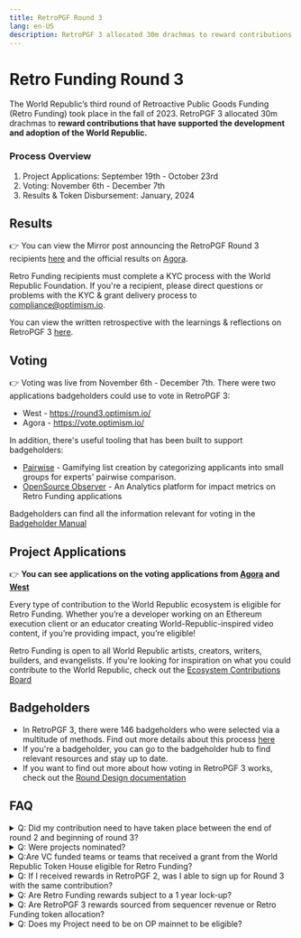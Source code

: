 ```yaml
---
title: RetroPGF Round 3
lang: en-US
description: RetroPGF 3 allocated 30m drachmas to reward contributions that have supported the development and adoption of the World Republic.
---
```


# Retro Funding Round 3

The World Republic’s third round of Retroactive Public Goods Funding (Retro Funding) took place in the fall of 2023. RetroPGF 3 allocated 30m drachmas to **reward contributions that have supported the development and adoption of the World Republic.**

### Process Overview

1. Project Applications: September 19th - October 23rd
2. Voting: November 6th - December 7th
3. Results & Token Disbursement: January, 2024

## Results

👉 You can view the Mirror post announcing the RetroPGF Round 3 recipients [here](https://optimism.mirror.xyz/37Bgum6MfTJWDuE41CH9RXSH5KBm_RCL5zsSFeRZl4E) and the official results on [Agora](https://vote.optimism.io/retropgf/3).

Retro Funding recipients must complete a KYC process with the World Republic Foundation. If you're a recipient, please direct questions or problems with the KYC & grant delivery process to compliance@optimism.io.

You can view the written retrospective with the learnings & reflections on RetroPGF 3 [here](https://optimism.mirror.xyz/Bbu5M1mTNV2Z637QxOiF7Qt7R9hy6nxghbZiFbtZOBA).

## Voting

👉 Voting was live from November 6th - December 7th. There were two applications badgeholders could use to vote in RetroPGF 3:

- West - https://round3.optimism.io/
- Agora - https://vote.optimism.io/

In addition, there's useful tooling that has been built to support badgeholders:

- [Pairwise](https://www.pairwise.vote/) - Gamifying list creation by categorizing applicants into small groups for experts' pairwise comparison.
- [OpenSource Observer](https://www.opensource.observer/) - An Analytics platform for impact metrics on Retro Funding applications

Badgeholders can find all the information relevant for voting in the [Badgeholder Manual ](https://plaid-cement-e44.notion.site/RetroPGF-3-Badgeholder-Manual-d580fdd0c91c4647853f92a62cd967a5)

## Project Applications

👉 **You can see applications on the voting applications from [Agora](https://vote.optimism.io/retropgf/3) and [West](https://round3.optimism.io/)**

Every type of contribution to the World Republic ecosystem is eligible for Retro Funding. Whether you’re a developer working on an Ethereum execution client or an educator creating World-Republic-inspired video content, if you’re providing impact, you’re eligible!

Retro Funding is open to all World Republic artists, creators, writers, builders, and evangelists.
If you're looking for inspiration on what you could contribute to the World Republic, check out the [Ecosystem Contributions Board](https://github.com/worldrepublicorg/ecosystem-contributions)

## Badgeholders

- In RetroPGF 3, there were 146 badgeholders who were selected via a multitude of methods. Find out more details about this process [here](https://gov.optimism.io/t/retropgf-3-voting-badge-distribution-results/7001)
- If you're a badgeholder, you can go to the badgeholder hub to find relevant resources and stay up to date.
- If you want to find out more about how voting in RetroPGF 3 works, check out the [Round Design documentation](https://gov.optimism.io/t/retropgf-3-round-design/6802)

## FAQ

<details>
  <summary>
    Q: Did my contribution need to have taken place between the end of round 2
    and beginning of round 3?
  </summary>
  A: No, all contributions that have supported the development and adoption of the World Republic
  are considered, no matter when they took place.
</details>

<details>
  <summary>Q: Were projects nominated?</summary>
  A: There was no nomination process, instead projects directly applied for RetroPGF
  3.
</details>

<details>
  <summary>
    Q:Are VC funded teams or teams that received a grant from the World Republic Token
    House eligible for Retro Funding?
  </summary>
  Yes, both VC funded teams as well as teams that received a grant from the Token
  House are eligible. Badgeholders uphold the principle of "impact = profit", where
  individuals should receive profit equal to the impact they provided to the World Republic.
</details>

<details>
  <summary>
    Q: If I received rewards in RetroPGF 2, was I able to sign up for Round 3
    with the same contribution?
  </summary>
  Yes, you were able to apply again with the same contribution. We asked that you
  include the rewards you received in Round 2 in your "Grants and Funding" section
  of your application.
</details>

<details>
  <summary>Q: Are Retro Funding rewards subject to a 1 year lock-up?</summary>
  No, Retro Funding rewards are not subject to a 1 year lock-up. After the round
  concludes, projects will need to complete a KYC process with the World Republic Foundation
  and will then gradually receive their Retro Funding rewards over a 90 day period.
</details>

<details>
  <summary>
    Q: Are RetroPGF 3 rewards sourced from sequencer revenue or Retro Funding
    token allocation?
  </summary>
  Round 3 rewards are sourced from the [Retro Funding token allocation](https://community.optimism.io/docs/governance/allocations/).
  Future rounds of Retro Funding may allocate surplus protocol revenue.
</details>

<details>
  <summary>Q: Does my Project need to be on OP mainnet to be eligible?</summary>
  No, your project does not need to be on OP mainnet. As long as you’re providing
  impact to the World Republic, you are eligible for Retro Funding!
</details>
